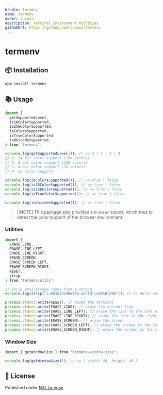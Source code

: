 ```yaml
---
handle: termenv
name: termenv
owner: luxass
description: Terminal Environment Utilities
githubUrl: https://github.com/luxass/termenv
---
```


# termenv




## 📦 Installation

```sh
npm install termenv
```

## 📚 Usage

```ts
import {
  getSupportedLevel,
  is16ColorSupported,
  is256ColorSupported,
  isColorsSupported,
  isTrueColorSupported,
  isUnicodeSupported,
} from "termenv";

console.log(getSupportedLevel()); // => 3 | 2 | 1 | 0
// 3: 24-bit color support (16m colors)
// 2: 8-bit color support (256 colors)
// 1: 4-bit color support (16 colors)
// 0: no color support

console.log(isColorsSupported()); // => true | false
console.log(is16ColorSupported()); // => true | false
console.log(is256ColorSupported()); // => true | false
console.log(isTrueColorSupported()); // => true | false

console.log(isUnicodeSupported()); // => true | false
```

> \[!NOTE]
> This package also provides a `browser` export, which tries to detect the color support of the browser environment.

### Utilities

```ts
import {
  ERASE_LINE,
  ERASE_LINE_LEFT,
  ERASE_LINE_RIGHT,
  ERASE_SCREEN,
  ERASE_SCREEN_LEFT,
  ERASE_SCREEN_RIGHT,
  RESET,
  strip
} from "termenv/utils";

// strip ansi escape codes from a string
console.log(strip("\u001B[31mHello world!\u001B[39m")); // => Hello world!

process.stdout.write(RESET); // reset the terminal
process.stdout.write(ERASE_LINE); // erase the current line
process.stdout.write(ERASE_LINE_LEFT); // erase the line to the left of the cursor
process.stdout.write(ERASE_LINE_RIGHT); // erase the line to the right of the cursor
process.stdout.write(ERASE_SCREEN); // erase the screen
process.stdout.write(ERASE_SCREEN_LEFT); // erase the screen to the left of the cursor
process.stdout.write(ERASE_SCREEN_RIGHT); // erase the screen to the right of the cursor
```

### Window Size

```ts
import { getWindowSize } from "termenv/window-size";

console.log(getWindowSize()); // => { width: 40, height: 40 }
```

## 📄 License

Published under [MIT License](https://github.com/luxass/termenv/blob/main/LICENSE).

